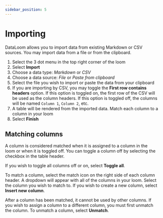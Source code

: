 ```yaml
---
sidebar_position: 5
---
```



# Importing

DataLoom allows you to import data from existing Markdown or CSV sources. You may import data from a file or from the clipboard.

1. Select the 3 dot menu in the top right corner of the loom
2. Select **Import**
3. Choose a data type: _Markdown_ or _CSV_
4. Choose a data source: _File_ or _Paste from clipboard_
5. Select the file you wish to import or paste the data from your clipboard
6. If you are importing by CSV, you may toggle the **First row contains headers** option. If this option is toggled on, the first row of the CSV will be used as the column headers. If this option is toggled off, the columns will be named `Column 1`, `Column 2`, etc.
7. A table will be rendered from the imported data. Match each column to a column in your loom
8. Select **Finish**

<VideoEmbed url="https://dataloom.b-cdn.net/import.mov" />

## Matching columns

A column is considered matched when it is assigned to a column in the loom or when it is toggled off. You can toggle a column off by selecting the checkbox in the table header.

If you wish to toggle all columns off or on, select **Toggle all**.

To match a column, select the match icon on the right side of each column header. A dropdown will appear with all of the columns in your loom. Select the column you wish to match to. If you wish to create a new column, select **Insert new column**.

After a column has been matched, it cannot be used by other columns. If you wish to assign a column to a different column, you must first unmatch the column. To unmatch a column, select **Unmatch**.

